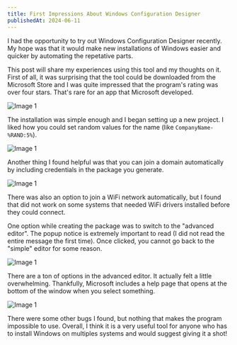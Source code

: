 ```yaml
---
title: First Impressions About Windows Configuration Designer
publishedAt: 2024-06-11
---
```


 I had the opportunity to try out Windows Configuration Designer recently. My hope was that it would make new installations of Windows easier and quicker by automating the repetative parts.

 This post will share my experiences using this tool and my thoughts on it. First of all, it was surprising that the tool could be downloaded from the Microsoft Store and I was quite impressed that the program's rating was over four stars. That's rare for an app that Microsoft developed.

![Image 1](/images/posts/wcd7.PNG)

The installation was simple enough and I began setting up a new project. I liked how you could set random values for the name (like ```CompanyName-%RAND:5%```). 

![Image 1](/images/posts/wcd1.PNG)

Another thing I found helpful was that you can join a domain automatically by including credentials in the package you generate.

![Image 1](/images/posts/wcd2.PNG)

There was also an option to join a WiFi network automatically, but I found that did not work on some systems that needed WiFi drivers installed before they could connect.

One option while creating the package was to switch to the "advanced editor". The popup notice is extremely important to read (I did not read the entire message the first time). Once clicked, you cannot go back to the "simple" editor for some reason.

![Image 1](/images/posts/wcd4.PNG)

There are a ton of options in the advanced editor. It actually felt a little overwhelming. Thankfully, Microsoft includes a help page that opens at the bottom of the window when you select something.

![Image 1](/images/posts/wcd6.PNG)

There were some other bugs I found, but nothing that makes the program impossible to use. Overall, I think it is a very useful tool for anyone who has to install Windows on multiples systems and would suggest giving it a shot!